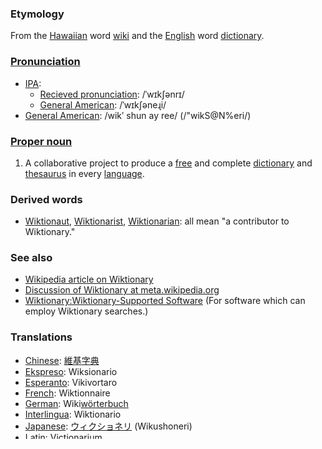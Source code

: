 ===Etymology===
From the [[Hawaiian]] word [[wiki]] and the [[English]] word [[dictionary]].

=== [[Pronunciation]] ===
*[[International Phonetic Alphabet|IPA]]:
**[[Recieved pronunciation]]: /ˈwɪkʃənrɪ/
**[[w:American English|General American]]: /ˈwɪkʃəneɻi/
*[[General American]]: /wikʹ shun ay ree/ (/"wikS@N%eri/)

===[[Proper noun]]===
# A collaborative project to produce a [[free]] and complete [[dictionary]] and [[thesaurus]] in every [[language]].

===Derived words===
*[[Wiktionaut]], [[Wiktionarist]], [[Wiktionarian]]: all mean "a contributor to Wiktionary."

=== See also ===
* [[w:Wiktionary|Wikipedia article on Wiktionary]]
* [[m:Wiktionary|Discussion of Wiktionary at meta.wikipedia.org]]
* [[Wiktionary:Wiktionary-Supported Software]]  (For software which can employ Wiktionary searches.)

=== Translations ===
*[[Chinese]]: [[維基]][[字典]]
*[[Ekspreso]]: Wiksionario
*[[Esperanto]]: Vikivortaro
*[[French]]: Wiktionnaire
*[[German]]: Wiki[[wörterbuch]]
*[[Interlingua]]: Wiktionario
*[[Japanese]]: [[ウィクショネリ]] (Wikushoneri)
*[[Latin]]: Victionarium
*[[Italian]]: Wikzionario
*[[Portuguese]]: Wikcionário
*[[Spanish]]: Wikionario
*[[Volapük]]: Wikvödasbuk